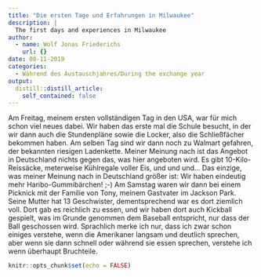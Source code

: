 ```yaml
---
title: "Die ersten Tage und Erfahrungen in Milwaukee"
description: |
  The first days and experiences in Milwaukee
author:
  - name: Wolf Jonas Friederichs
    url: {}
date: 08-11-2019
categories:
  - Während des Austauschjahres/During the exchange year
output:
  distill::distill_article:
    self_contained: false
---
```

Am Freitag, meinem ersten vollständigen Tag in den USA, war für mich schon viel neues dabei. Wir haben das erste mal die Schule besucht, in der wir dann auch die Stundenpläne sowie die Locker, also die Schließfächer bekommen haben. Am selben Tag sind wir dann noch zu Walmart gefahren, der bekannten riesigen Ladenkette. Meiner Meinung nach ist das Angebot in Deutschland nichts gegen das, was hier angeboten wird. Es gibt 10-Kilo-Reissäcke, meterweise Kühlregale voller Eis, und und und… Das einzige, was meiner Meinung nach in Deutschland größer ist: Wir haben eindeutig mehr Haribo-Gummibärchen! ;-) Am Samstag waren wir dann bei einem Picknick mit der Familie von Tony, meinem Gastvater im Jackson Park. Seine Mutter hat 13 Geschwister, dementsprechend war es dort ziemlich voll. Dort gab es reichlich zu essen, und wir haben dort auch Kickball gespielt, was im Grunde genommen dem Baseball entspricht, nur dass der Ball geschossen wird. Sprachlich merke ich nur, dass ich zwar schon einiges verstehe, wenn die Amerikaner langsam und deutlich sprechen, aber wenn sie dann schnell oder während sie essen sprechen, verstehe ich wenn überhaupt Bruchteile.
```r
knitr::opts_chunk$set(echo = FALSE)
```

